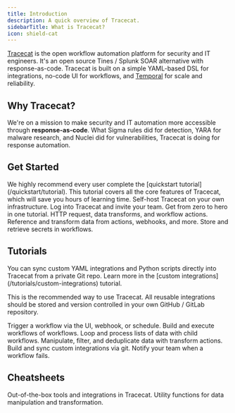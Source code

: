 ```yaml
---
title: Introduction
description: A quick overview of Tracecat.
sidebarTitle: What is Tracecat?
icon: shield-cat
---
```


[Tracecat](https://tracecat.com) is the open workflow automation platform for security and IT engineers.
It's an open source Tines / Splunk SOAR alternative with response-as-code.
Tracecat is built on a simple YAML-based DSL for integrations, no-code UI for workflows, and [Temporal](https://temporal.io/) for scale and reliability.

## Why Tracecat?

We're on a mission to make security and IT automation more accessible through **response-as-code**.
What Sigma rules did for detection, YARA for malware research, and Nuclei did for vulnerabilities, Tracecat is doing for response automation.

## Get Started

<Tip>
  We highly recommend every user complete the [quickstart tutorial](/quickstart/tutorial).
  This tutorial covers all the core features of Tracecat, which will save you hours of learning time.
</Tip>

<CardGroup cols={3}>
  <Card title="Install" icon="download" href="/quickstart/install">
    Self-host Tracecat on your own infrastructure.
  </Card>
  <Card title="Users" icon="user" href="/quickstart/admin">
    Log into Tracecat and invite your team.
  </Card>
  <Card title="Quickstart" icon="rocket" href="/quickstart/tutorial">
    Get from zero to hero in one tutorial.
  </Card>
  <Card title="Core Actions" icon="cube" href="/quickstart/core-actions">
    HTTP request, data transforms, and workflow actions.
  </Card>
  <Card title="Expressions" icon="dollar-sign" href="/quickstart/expressions">
    Reference and transform data from actions, webhooks, and more.
  </Card>
  <Card title="Secrets" icon="key" href="/quickstart/secrets">
    Store and retrieve secrets in workflows.
  </Card>
</CardGroup>

## Tutorials

<Note>
  You can sync custom YAML integrations and Python scripts directly into Tracecat from a private Git repo.
  Learn more in the [custom integrations](/tutorials/custom-integrations) tutorial.

  This is the recommended way to use Tracecat.
  All reusable integrations should be stored and version controlled in your own GitHub / GitLab repository.
</Note>

<CardGroup cols={3}>
  <Card title="Trigger workflows" icon="bolt" href="/tutorials/workflow-triggers">
    Trigger a workflow via the UI, webhook, or schedule.
  </Card>
  <Card title="Child workflows" icon="diagram-project" href="/tutorials/child-workflows">
    Build and execute workflows of workflows.
  </Card>
  <Card title="Explode-implode" icon="layer-group" href="/tutorials/explode-implode">
    Loop and process lists of data with child workflows.
  </Card>
  <Card title="Data transforms" icon="brackets-curly" href="/tutorials/data-transforms">
    Manipulate, filter, and deduplicate data with transform actions.
  </Card>
  <Card title="Custom integrations" icon="github" href="/tutorials/custom-integrations">
    Build and sync custom integrations via git.
  </Card>
  <Card title="Alert on failure" icon="triangle-exclamation" href="/tutorials/alert-on-failure">
    Notify your team when a workflow fails.
  </Card>
</CardGroup>

## Cheatsheets

<CardGroup cols={3}>
  <Card title="Integrations" icon="puzzle-piece" href="/cheatsheets/integrations">
    Out-of-the-box tools and integrations in Tracecat.
  </Card>
  <Card title="Functions" icon="dollar-sign" href="/cheatsheets/functions">
    Utility functions for data manipulation and transformation.
  </Card>
</CardGroup>
